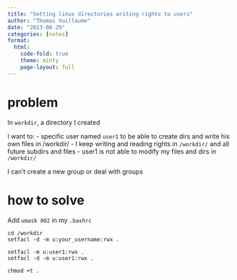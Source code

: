 ```yaml
---
title: "Setting linux directories writing rights to users"
author: "Thomas Vuillaume"
date: "2023-08-29"
categories: [notes]
format:
  html:
    code-fold: true
    theme: minty
    page-layout: full
---
```


# problem

In `workdir`, a directory I created

I want to:
- specific user named `user1` to be able to create dirs and write his own files in /workdir/
- I keep writing and reading rights in `/workdir/` and all future subdirs and files
- user1 is not able to modify my files and dirs in `/workdir/`

I can't create a new group or deal with groups


# how to solve

Add `umask 002` in my `.bashrc`



```
cd /workdir
setfacl -d -m u:your_username:rwx .

setfacl -m u:user1:rwx .
setfacl -d -m u:user1:rwx .

chmod +t .
```


